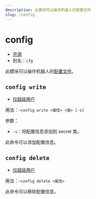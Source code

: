 ```yaml
---
description: 此模块可以操作机器人的配置文件
slug: /config
---
```


# config

-   [开源](help/faq#为什么有些模块没有开源)
-   别名：`cfg`

此模块可以操作机器人的[配置文件](development/config)。

## `config write`

-   [仅超级用户](permissions)

用法：`~config write <属性> <值> [-s]`

参数：

-   `-s`：将配置信息添加到 secret 类。

此命令可以添加配置信息。

## `config delete`

-   [仅超级用户](permissions)

用法：`~config delete <属性>`

此命令可以移除配置信息。
